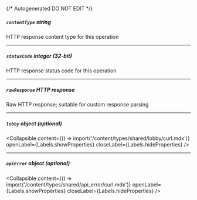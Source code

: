 {/* Autogenerated DO NOT EDIT  */}

##### `contentType` _string_
HTTP response content type for this operation

---
##### `statusCode` _integer (32-bit)_
HTTP response status code for this operation

---
##### `rawResponse` _HTTP response_
Raw HTTP response; suitable for custom response parsing

---
##### `lobby` _object (optional)_

<Collapsible content={() => import('/content/types/shared/lobby/curl.mdx')} openLabel={Labels.showProperties} closeLabel={Labels.hideProperties} />


---
##### `apiError` _object (optional)_

<Collapsible content={() => import('/content/types/shared/api_error/curl.mdx')} openLabel={Labels.showProperties} closeLabel={Labels.hideProperties} />



